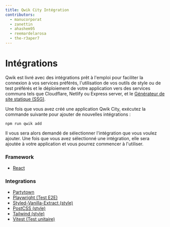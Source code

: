 ```yaml
---
title: Qwik City Intégration
contributors:
  - manucorporat
  - zanettin
  - ahashem95
  - reemardelarosa
  - the-r3aper7
---
```


# Intégrations

Qwik est livré avec des intégrations prêt à l'emploi pour faciliter la connexion à vos services préférés, l'utilisation de vos outils de style ou de test préférés et le déploiement de votre application vers des services communs tels que Cloudflare, Netlify ou Express server, et le [Générateur de site statique (SSG)](/qwikcity/guides/static-site-generation/index.mdx).

Une fois que vous avez créé une application Qwik City, exécutez la commande suivante pour ajouter de nouvelles intégrations :

```shell
npm run qwik add
```

Il vous sera alors demandé de sélectionner l'intégration que vous voulez ajouter. Une fois que vous avez sélectionné une intégration, elle sera ajoutée à votre application et vous pourrez commencer à l'utiliser.

### Framework

- [React](/integrations/react/index.mdx)

### Integrations

- [Partytown](partytown/index.mdx)
- [Playwright (Test E2E)](playwright/index.mdx)
- [Styled-Vanilla-Extract (style)](styled-vanilla-extract/index.mdx)
- [PostCSS (style)](postcss/index.mdx)
- [Tailwind (style)](tailwind/index.mdx)
- [Vitest (Test unitaire)](vitest/index.mdx)
